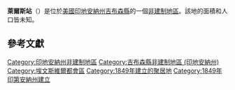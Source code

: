 {{noteTA
|G1=USState
|G2=地名
|G3=Unit
}}
{{Infobox settlement
|official_name            = 萊爾斯站
|native_name = Lyles Station
|settlement_type          = [[非建制地區|非建制地區]]
|image_skyline            = 
|imagesize                = 
|pushpin_map              = USA Indiana
|pushpin_label            = 萊爾斯站
|pushpin_label_position   = top
|pushpin_map_caption      = 萊爾斯站在印地安納州的位置
|subdivision_type         = [[世界政區索引|國家]]
|subdivision_type1        = [[美国州份|州份]]
|subdivision_type2        = [[印地安納州行政区划|縣]]
|subdivision_name         = [[美国|美国]]
|subdivision_name1        = [[印地安納州|印地安納州]]
|subdivision_name2        = [[吉布森縣_(印地安納州)|吉布森縣]]
|elevation_ft             = 400
|elevation_m              = 122
|area_total_km2           = 
|area_total_sq_mi         = 
|area_land_km2            = 
|area_land_sq_mi          = 
|area_water_km2           = 
|area_water_sq_mi         = 
|population_as_of         = 2010
|population_footnotes     = 
|population_total         = 
|population_metro         = 
|population_density_km2   = auto
|population_density_sq_mi = auto
|timezone                 = [[北美中部时区|CST]]
|utc_offset               = -6
|coordinates              = {{coord|38|22|13|N|87|39|33|W|display=inline,title}}
| coor_pinpoint           = 
| coordinates_footnotes   = 
|timezone_DST             = CDT
|utc_offset_DST           = -5
|postal_code_type         = [[美國郵區編號|郵區編號]]
|postal_code              = 47670
|area_code                = 
|blank_name = [[地名信息系统|GNIS ID]]
|blank_info = 438327<ref name="GNIS">{{cite gnis|438327|Lyles Station}}</ref>
}}
'''萊爾斯站'''（{{lang-en|Lyles Station}}）是位於[[美國|美國]][[印地安納州|印地安納州]][[吉布森縣_(印地安納州)|吉布森縣]]的一個[[非建制地區|非建制地區]]。該地的面積和人口皆未知。

== 參考文獻 ==
{{reflist}}

{{吉布森縣 (印地安納州)}}

{{DEFAULTSORT:Lyles Station}}
[[Category:印地安納州非建制地區|Category:印地安納州非建制地區]]
[[Category:吉布森縣非建制地區_(印地安納州)|Category:吉布森縣非建制地區 (印地安納州)]]
[[Category:埃文斯維爾都會區|Category:埃文斯維爾都會區]]
[[Category:1849年建立的聚居地|Category:1849年建立的聚居地]]
[[Category:1849年印第安納州建立|Category:1849年印第安納州建立]]

{{Indiana-geo-stub}}